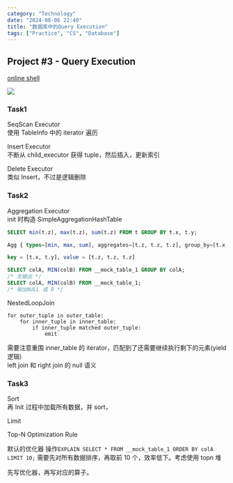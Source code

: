 ```yaml
---
category: "Technology"
date: "2024-08-06 22:40"
title: "数据库中的Query Execution"
tags: ["Practice", "CS", "Database"]
---
```


## Project #3 - Query Execution

[online shell](https://15445.courses.cs.cmu.edu/fall2022/bustub/)

![](https://15445.courses.cs.cmu.edu/fall2022/project3/img/project-structure.svg)

### Task1

SeqScan Executor  
使用 TableInfo 中的 iterator 遍历

Insert Executor  
不断从 child_executor 获得 tuple，然后插入，更新索引

Delete Executor  
类似 Insert，不过是逻辑删除

### Task2

Aggregation Executor  
init 时构造 SimpleAggregationHashTable

```sql
SELECT min(t.z), max(t.z), sum(t.z) FROM t GROUP BY t.x, t.y;

Agg { types=[min, max, sum], aggregates=[t.z, t.z, t.z], group_by=[t.x, t.y] }

key = [t.x, t.y], value = [t.z, t.z, t.z]
```

```sql
SELECT colA, MIN(colB) FROM __mock_table_1 GROUP BY colA;
/* 无输出 */
SELECT colA, MIN(colB) FROM __mock_table_1;
/* 输出NULL 或 0 */
```

NestedLoopJoin

```
for outer_tuple in outer_table:
    for inner_tuple in inner_table:
        if inner_tuple matched outer_tuple:
            emit
```

需要注意重围 inner_table 的 iterator，匹配到了还需要继续执行剩下的元素(yield 逻辑)  
left join 和 right join 的 null 语义

### Task3

Sort  
再 Init 过程中加载所有数据，并 sort，

Limit

Top-N Optimization Rule

默认的优化器 操作`EXPLAIN SELECT * FROM __mock_table_1 ORDER BY colA LIMIT 10;` 需要先对所有数据排序，再取前 10 个，效率低下。考虑使用 topn 堆

先写优化器，再写对应的算子。
